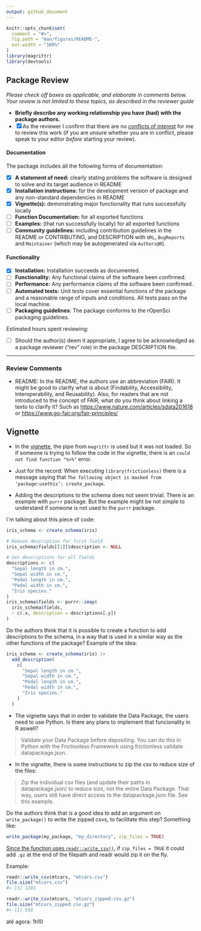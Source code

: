 ```yaml
---
output: github_document
---
```


<!-- README.md is generated from README.Rmd. Please edit that file -->

```r
knitr::opts_chunk$set(
  comment = "#>",
  fig.path = "man/figures/README-",
  out.width = "100%"
)
library(magrittr)
library(devtools)
```

## Package Review

*Please check off boxes as applicable, and elaborate in comments below.  Your review is not limited to these topics, as described in the reviewer guide*

- **Briefly describe any working relationship you have (had) with the package authors.**
- [x] As the reviewer I confirm that there are no [conflicts of interest](https://devguide.ropensci.org/policies.html#coi) for me to review this work (if you are unsure whether you are in conflict, please speak to your editor _before_ starting your review).

#### Documentation

The package includes all the following forms of documentation:

- [x] **A statement of need:** clearly stating problems the software is designed to solve and its target audience in README
- [x] **Installation instructions:** for the development version of package and any non-standard dependencies in README
- [x] **Vignette(s):** demonstrating major functionality that runs successfully locally
- [ ] **Function Documentation:** for all exported functions
- [ ] **Examples:** (that run successfully locally) for all exported functions
- [ ] **Community guidelines:** including contribution guidelines in the README or CONTRIBUTING, and DESCRIPTION with `URL`, `BugReports` and `Maintainer` (which may be autogenerated via `Authors@R`).

#### Functionality

- [x] **Installation:** Installation succeeds as documented.
- [ ] **Functionality:** Any functional claims of the software been confirmed.
- [ ] **Performance:** Any performance claims of the software been confirmed.
- [ ] **Automated tests:** Unit tests cover essential functions of the package and a reasonable range of inputs and conditions. All tests pass on the local machine.
- [ ] **Packaging guidelines**: The package conforms to the rOpenSci packaging guidelines.

Estimated hours spent reviewing:

- [ ] Should the author(s) deem it appropriate, I agree to be acknowledged as a package reviewer ("rev" role) in the package DESCRIPTION file.

---

### Review Comments


- README: In the README, the authors use an abbreviation (FAIR). It might be good to clarify what is about (Findability, Accessibility, Interoperability, and Reusability). Also, for readers that are not introduced to  the concept of FAIR, what do you think about linking a texto to clarify it? Such as  <https://www.nature.com/articles/sdata201618> or <https://www.go-fair.org/fair-principles/>

## Vignette

- In the [vignette](https://frictionlessdata.github.io/frictionless-r/articles/frictionless.html),  the pipe from `magrittr` is used but it was not loaded. So if someone is trying to follow the code in the vignette, there is an `could not find function "%>%"` error.

- Just for the record: When executing `library(frictionless)` there is a message saying that `The following object is masked from ‘package:usethis’: create_package`.

- Adding the descriptions to the schema does not seem trivial. There is an example with `purrr` package. But the example might be not simple to understand if someone is not used to the `purrr` package. 

I`m talking about this piece of code:

```r
iris_schema <- create_schema(iris)

# Remove description for first field
iris_schema$fields[[1]]$description <- NULL

# Set descriptions for all fields
descriptions <- c(
  "Sepal length in cm.",
  "Sepal width in cm.",
  "Pedal length in cm.",
  "Pedal width in cm.",
  "Iris species."
)
iris_schema$fields <- purrr::imap(
  iris_schema$fields,
  ~ c(.x, description = descriptions[.y])
)
```
Do the authors think that it is possible to create a function to add descriptions to the schema, in a way that is used in a similar way as  the other functions of the package? Example of the idea:

```r
iris_schema <- create_schema(iris) |>
  add_description(
    c(
      "Sepal length in cm.",
      "Sepal width in cm.",
      "Pedal length in cm.",
      "Pedal width in cm.",
      "Iris species."
    )
  )
```

- The vignette says that in order to validate the Data Package, the users need to use Python. Is there any plans to implement that funcionality in R aswell?

> Validate your Data Package before depositing. You can do this in Python with the Frictionless Framework using frictionless validate datapackage.json.

- In the vignette, there is some instructions to zip the csv to reduce size of the files:

> Zip the individual csv files (and update their paths in datapackage.json) to reduce size, not the entire Data Package. That way, users still have direct access to the datapackage.json file. See this example.

Do the authors think that is a good idea to add an argument on `write_package()` to write the zipped csvs, to facilitate this step? Something like:

```r 
write_package(my_package, "my_directory", zip_files = TRUE)
```

[Since the function uses `readr::write_csv()`](https://github.com/frictionlessdata/frictionless-r/blob/a446512da1ff00384f06064d3cdfab1d3ce2d29f/R/write_resource.R#L18), if `zip_files = TRUE` it could add `.gz` at the end of the filepath and readr would zip it on the fly. 

Example:

```r
readr::write_csv(mtcars, "mtcars.csv")
file.size("mtcars.csv")
#> [1] 1281

readr::write_csv(mtcars, "mtcars_zipped.csv.gz")
file.size("mtcars_zipped.csv.gz")
#> [1] 558
```
até agora: 1h10



